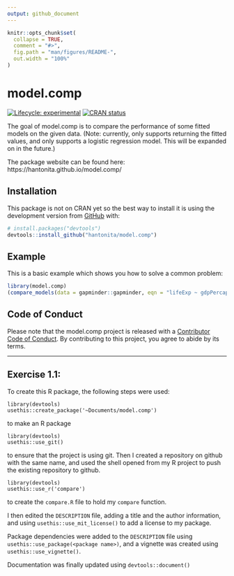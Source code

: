 ```yaml
---
output: github_document
---
```


<!-- README.md is generated from README.Rmd. Please edit that file -->

```r
knitr::opts_chunk$set(
  collapse = TRUE,
  comment = "#>",
  fig.path = "man/figures/README-",
  out.width = "100%"
)
```

# model.comp

<!-- badges: start -->
[![Lifecycle: experimental](https://img.shields.io/badge/lifecycle-experimental-orange.svg)](https://www.tidyverse.org/lifecycle/#experimental)
[![CRAN status](https://www.r-pkg.org/badges/version/distplyr)](https://CRAN.R-project.org/package=model.comp)
<!-- badges: end -->

The goal of model.comp is to compare the performance of some fitted models on the given data.
(Note: currently, only supports returning the fitted values, and only supports a logistic regression model. This will be expanded on in the future.)

The package website can be found here: https://hantonita.github.io/model.comp/

## Installation

This package is not on CRAN yet so the best way to install it is using the development version from [GitHub](https://github.com/) with:

``` r
# install.packages("devtools")
devtools::install_github("hantonita/model.comp")
```
## Example

This is a basic example which shows you how to solve a common problem:

```r
library(model.comp)
(compare_models(data = gapminder::gapminder, eqn = "lifeExp ~ gdpPercap", models = c('logreg')))
```


## Code of Conduct

Please note that the model.comp project is released with a [Contributor Code of Conduct](https://contributor-covenant.org/version/2/0/CODE_OF_CONDUCT.html). By contributing to this project, you agree to abide by its terms.


----------------------------------------------------------------

## Exercise 1.1:
To create this R package, the following steps were used:
```
library(devtools)
usethis::create_package('~Documents/model.comp')
``` 
to make an R package

```
library(devtools)
usethis::use_git()
``` 
to ensure that the project is using git. Then I created a repository on github with the same name, and used the shell opened from my R project to push the existing repository to github.

```
library(devtools)
usethis::use_r('compare')
```
to create the `compare.R` file to hold my `compare` function.

I then edited the `DESCRIPTION` file, adding a title and the author information, and using `usethis::use_mit_license()` to add a license to my package.

Package dependencies were added to the `DESCRIPTION` file using `usethis::use_package(<package name>)`, and a vignette was created using `usethis::use_vignette()`.

Documentation was finally updated using `devtools::document()`

